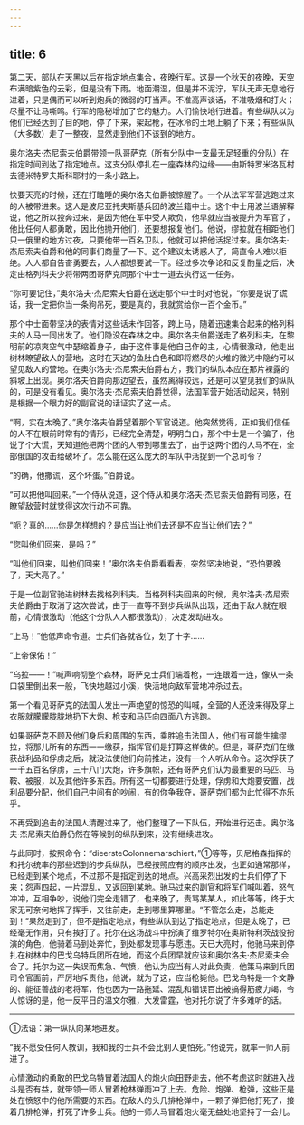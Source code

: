 ```yaml
---
---
---
```

title: 6
---





第二天，部队在天黑以后在指定地点集合，夜晚行军。这是一个秋天的夜晚，天空布满暗紫色的云彩，但是没有下雨。地面潮湿，但是并不泥泞，军队无声无息地行进着，只是偶而可以听到炮兵的微弱的叮当声。不准高声谈话，不准吸烟和打火；尽量不让马嘶鸣。行军的隐秘增加了它的魅力。人们愉快地行进着。有些纵队以为他们已经达到了目的地，停了下来，架起枪，在冰冷的土地上躺了下来；有些纵队（大多数）走了一整夜，显然走到他们不该到的地方。

奥尔洛夫·杰尼索夫伯爵带领一队哥萨克（所有分队中一支最无足轻重的分队）在指定时间到达了指定地点。这支分队停扎在一座森林的边缘——由斯特罗米洛瓦村去德米特罗夫斯科耶村的一条小路上。

快要天亮的时候，还在打瞌睡的奥尔洛夫伯爵被惊醒了。一个从法军军营逃跑过来的人被带进来。这人是波尼亚托夫斯基兵团的波兰籍中士。这个中士用波兰语解释说，他之所以投奔过来，是因为他在军中受人欺负，他早就应当被提升为军官了，他比任何人都勇敢，因此他抛开他们，还要想报复他们。他说，缪拉就在相距他们只一俄里的地方过夜，只要他带一百名卫队，他就可以把他活捉过来。奥尔洛夫·杰尼索夫伯爵和他的同事们商量了一下。这个建议太诱惑人了，简直令人难以拒绝。人人都自告奋勇要去，人人都想要试一下。经过多次争论和反复酌量之后，决定由格列科夫少将带两团哥萨克同那个中士一道去执行这一任务。

“你可要记住，”奥尔洛夫·杰尼索夫伯爵在送走那个中士时对他说，“你要是说了谎话，我一定把你当一条狗吊死，要是真的，我就赏给你一百个金币。”

那个中士面带坚决的表情对这些话未作回答，跨上马，随着迅速集合起来的格列科夫的人马一同出发了。他们隐没在森林之中。奥尔洛夫伯爵送走了格列科夫，在黎明前的凉爽空气中瑟缩着身子，由于这件事是他自己作的主，心情很激动，他走出树林瞭望敌人的营地，这时在天边的鱼肚白色和即将燃尽的火堆的微光中隐约可以望见敌人的营地。在奥尔洛夫·杰尼索夫伯爵右方，我们的纵队本应在那片裸露的斜坡上出现。奥尔洛夫伯爵向那边望去，虽然离得较远，还是可以望见我们的纵队的，可是没有看见。奥尔洛夫·杰尼索夫伯爵觉得，法国军营开始活动起来，特别是根据一个眼力好的副官说的话证实了这一点。

“啊，实在太晚了。”奥尔洛夫伯爵望着那个军官说道。他突然觉得，正如我们信任的人不在眼前时常有的情形，已经完全清楚，明明白白，那个中士是一个骗子，他说了个大谎，天知道他把两个团的人带到哪里去了，由于这两个团的人马不在，全部俄国的攻击给破坏了。怎么能在这么庞大的军队中活捉到一个总司令？

“的确，他撒谎，这个坏蛋。”伯爵说。

“可以把他叫回来。”一个侍从说道，这个侍从和奥尔洛夫·杰尼索夫伯爵有同感，在瞭望敌营时就觉得这次行动不可靠。

“呃？真的……你是怎样想的？是应当让他们去还是不应当让他们去？”

“您叫他们回来，是吗？”

“叫他们回来，叫他们回来！”奥尔洛夫伯爵看看表，突然坚决地说，“恐怕要晚了，天大亮了。”

于是一位副官驰进树林去找格列科夫。当格列科夫回来的时候，奥尔洛夫·杰尼索夫伯爵由于取消了这次尝试，由于一直等不到步兵纵队出现，还由于敌人就在眼前，心情很激动（他这个分队人人都很激动），决定发动进攻。

“上马！”他低声命令道。士兵们各就各位，划了十字……

“上帝保佑！”

“乌拉——！”喊声响彻整个森林，哥萨克士兵们端着枪，一连跟着一连，像从一条口袋里倒出来一般，飞快地越过小溪，快活地向敌军营地冲杀过去。

第一个看见哥萨克的法国人发出一声绝望的惊恐的叫喊，全营的人还没来得及穿上衣服就朦朦胧胧地扔下大炮、枪支和马匹向四面八方逃跑。

如果哥萨克不顾及他们身后和周围的东西，乘胜追击法国人，他们有可能生擒缪拉，将那儿所有的东西一一缴获，指挥官们是打算这样做的。但是，哥萨克们在缴获战利品和俘虏之后，就没法使他们向前推进，没有一个人听从命令。这次俘获了一千五百名俘虏，三十八门大炮，许多旗帜，还有哥萨克们认为最重要的马匹、马鞍、被服，以及其他许多东西。所有这一切都要进行处理，俘虏和大炮要安置，战利品要分配，他们自己中间有的吵闹，有的你争我夺，哥萨克们都为此忙得不亦乐乎。

不再受到追击的法国人清醒过来了，他们整理了一下队伍，开始进行还击。奥尔洛夫·杰尼索夫伯爵仍然在等候别的纵队到来，没有继续进攻。

与此同时，按照命令：“dieersteColonnemarschiert，”①等等，贝尼格森指挥的和托尔统率的那些迟到的步兵纵队，已经按照应有的顺序出发，也正如通常那样，已经走到某个地点，不过那不是指定到达的地点。兴高采烈出发的士兵们停了下来；怨声四起，一片混乱，又返回到某地。驰马过来的副官和将军们喊叫着，怒气冲冲，互相争吵，说他们完全走错了，也来晚了，责骂某某人，如此等等，终于大家无可奈何地挥了挥手，又往前走，走到哪里算哪里。“不管怎么走，总能走到！”果然走到了，但不是指定地点，有些纵队到达了指定地点，但是太晚了，已经毫无作用，只有挨打了。托尔在这场战斗中扮演了维罗特尔在奥斯特利茨战役扮演的角色，他骑着马到处奔忙，到处都发现事与愿违。天已大亮时，他驰马来到停扎在树林中的巴戈乌特兵团所在地，而这个兵团早就应该和奥尔洛夫·杰尼索夫会合了。托尔为这一失误而焦急、气愤，他认为应当有人对此负责，他策马来到兵团司令官面前，严厉地斥责他，他说，就为了这，应当枪毙他。巴戈乌特是一个文静的、能征善战的老将军，他也因为一路拖延、混乱和错误百出被搞得筋疲力竭，令人惊讶的是，他一反平日的温文尔雅，大发雷霆，他对托尔说了许多难听的话。

--------

①法语：第一纵队向某地进发。

“我不愿受任何人教训，我和我的士兵不会比别人更怕死。”他说完，就率一师人前进了。

心情激动的勇敢的巴戈乌特冒着法国人的炮火向田野走去，他不考虑这时就进入战斗是否有益，就带领一师人冒着枪林弹雨冲了上去。危险、炮弹、枪弹，这些正是处在愤怒中的他所需要的东西。在敌人的头几排枪弹中，一颗子弹把他打死了，接着几排枪弹，打死了许多士兵。他的一师人马冒着炮火毫无益处地坚持了一会儿。